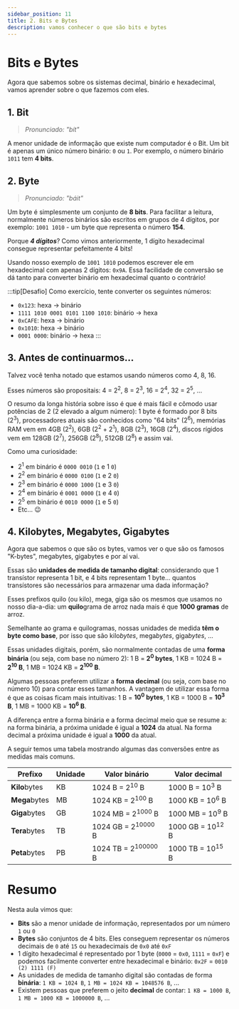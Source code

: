 ```yaml
---
sidebar_position: 11
title: 2. Bits e Bytes
description: vamos conhecer o que são bits e bytes
---
```


# Bits e Bytes

Agora que sabemos sobre os sistemas decimal, binário e hexadecimal, vamos aprender sobre o que fazemos com eles.

## 1. Bit

> _Pronunciado: "bít"_

A menor unidade de informação que existe num computador é o Bit. Um bit é apenas um único número binário: `0` ou `1`. Por exemplo, o número binário `1011` tem **4 bits**.

## 2. Byte

> _Pronunciado: "báit"_

Um byte é simplesmente um conjunto de **8 bits**. Para facilitar a leitura, normalmente números binários são escritos em grupos de 4 dígitos, por exemplo: `1001 1010` - um byte que representa o número **154**.

Porque **_4 dígitos_**? Como vimos anteriormente, 1 dígito hexadecimal consegue representar pefeitamente 4 bits!

Usando nosso exemplo de `1001 1010` podemos escrever ele em hexadecimal com apenas 2 dígitos: `0x9A`. Essa facilidade de conversão se dá tanto para converter binário em hexadecimal quanto o contrário!

:::tip[Desafio]
Como exercício, tente converter os seguintes números:

- `0x123`: hexa -> binário
- `1111 1010 0001 0101 1100 1010`: binário -> hexa
- `0xCAFE`: hexa -> binário
- `0x1010`: hexa -> binário
- `0001 0000`: binário -> hexa
  :::

## 3. Antes de continuarmos...

Talvez você tenha notado que estamos usando números como 4, 8, 16.

Esses números são propositais: 4 = 2<sup>2</sup>, 8 = 2<sup>3</sup>, 16 = 2<sup>4</sup>, 32 = 2<sup>5</sup>, ...

O resumo da longa história sobre isso é que é mais fácil e cômodo usar potências de 2 (2 elevado a algum número): 1 byte é formado por 8 bits (2<sup>3</sup>), processadores atuais são conhecidos como "64 bits" (2<sup>6</sup>), memórias RAM vem em 4GB (2<sup>2</sup>), 6GB (2<sup>2</sup> + 2<sup>1</sup>), 8GB (2<sup>3</sup>), 16GB (2<sup>4</sup>), discos rígidos vem em 128GB (2<sup>7</sup>), 256GB (2<sup>8</sup>), 512GB (2<sup>8</sup>) e assim vai.

Como uma curiosidade:

- 2<sup>1</sup> em binário é `0000 0010` (`1` e 1 `0`)
- 2<sup>2</sup> em binário é `0000 0100` (`1` e 2 `0`)
- 2<sup>3</sup> em binário é `0000 1000` (`1` e 3 `0`)
- 2<sup>4</sup> em binário é `0001 0000` (`1` e 4 `0`)
- 2<sup>5</sup> em binário é `0010 0000` (`1` e 5 `0`)
- Etc... :wink:

## 4. Kilobytes, Megabytes, Gigabytes

Agora que sabemos o que são os bytes, vamos ver o que são os famosos "K-bytes", megabytes, gigabytes e por aí vai.

Essas são **unidades de medida de tamanho digital**: considerando que 1 transístor representa 1 bit, e 4 bits representam 1 byte... quantos transístores são necessários para armazenar uma dada informação?

Esses prefixos quilo (ou kilo), mega, giga são os mesmos que usamos no nosso dia-a-dia: um **quilo**grama de arroz nada mais é que **1000 gramas** de arroz.

Semelhante ao grama e quilogramas, nossas unidades de medida **têm o byte como base**, por isso que são kilo*bytes*, mega*bytes*, giga*bytes*, ...

Essas unidades digitais, porém, são normalmente contadas de uma **forma binária** (ou seja, com base no número 2): 1 B = **2<sup>0</sup> bytes**, 1 KB = 1024 B = **2<sup>10</sup> B**, 1 MB = 1024 KB = **2<sup>100</sup> B**.

Algumas pessoas preferem utilizar a **forma decimal** (ou seja, com base no número 10) para contar esses tamanhos. A vantagem de utilizar essa forma é que as coisas ficam mais intuitivas: 1 B = **10<sup>0</sup> bytes**, 1 KB = 1000 B = **10<sup>3</sup> B**, 1 MB = 1000 KB = **10<sup>6</sup> B**.

A diferença entre a forma binária e a forma decimal meio que se resume a: na forma binária, a próxima unidade é igual a **1024** da atual. Na forma decimal a próxima unidade é igual a **1000** da atual.

A seguir temos uma tabela mostrando algumas das conversões entre as medidas mais comuns.

| Prefixo       | Unidade | Valor binário                  | Valor decimal               |
| ------------- | ------- | ------------------------------ | --------------------------- |
| **Kilo**bytes | KB      | 1024 B = 2<sup>10</sup> B      | 1000 B = 10<sup>3</sup> B   |
| **Mega**bytes | MB      | 1024 KB = 2<sup>100</sup> B    | 1000 KB = 10<sup>6</sup> B  |
| **Giga**bytes | GB      | 1024 MB = 2<sup>1000</sup> B   | 1000 MB = 10<sup>9</sup> B  |
| **Tera**bytes | TB      | 1024 GB = 2<sup>10000</sup> B  | 1000 GB = 10<sup>12</sup> B |
| **Peta**bytes | PB      | 1024 TB = 2<sup>100000</sup> B | 1000 TB = 10<sup>15</sup> B |

# Resumo

Nesta aula vimos que:

- **Bits** são a menor unidade de informação, representados por um número `1` ou `0`
- **Bytes** são conjuntos de 4 bits. Eles conseguem representar os números decimais de `0` até `15` ou hexadecimais de `0x0` até `0xF`
- 1 dígito hexadecimal é representado por 1 byte (`0000` = `0x0`, `1111` = `0xF`) e podemos facilmente converter entre hexadecimal e binário: `0x2F` = `0010 (2) 1111 (F)`
- As unidades de medida de tamanho digital são contadas de forma **binária**: `1 KB = 1024 B`, `1 MB = 1024 KB = 1048576 B`, ...
- Existem pessoas que preferem o jeito **decimal** de contar: `1 KB = 1000 B`, `1 MB = 1000 KB = 1000000 B`, ...
